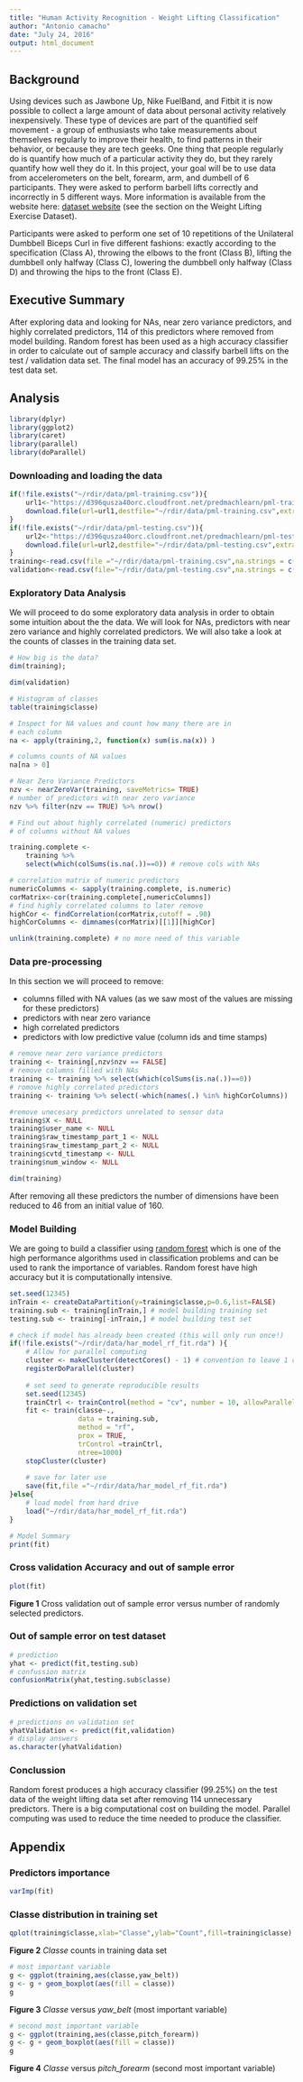 ```yaml
---
title: "Human Activity Recognition - Weight Lifting Classification"
author: "Antonio camacho"
date: "July 24, 2016"
output: html_document
---
```


## Background

Using devices such as Jawbone Up, Nike FuelBand, and Fitbit it is now possible 
to collect a large amount of data about personal activity relatively 
inexpensively. These type of devices are part of the quantified self movement 
- a group of enthusiasts who take measurements about themselves regularly to 
improve their health, to find patterns in their behavior, or because they are 
tech geeks. One thing that people regularly do is quantify how much of a 
particular activity they do, but they rarely quantify how well they do it. 
In this project, your goal will be to use data from accelerometers on the belt, 
forearm, arm, and dumbell of 6 participants. They were asked to perform barbell 
lifts correctly and incorrectly in 5 different ways. More information is 
available from the website here: [dataset website](http://groupware.les.inf.puc-rio.br/har) 
(see the section on the Weight Lifting Exercise Dataset).
  
Participants were asked to perform one set of 10 repetitions of the Unilateral 
Dumbbell Biceps Curl in five different fashions: exactly according to the 
specification (Class A), throwing the elbows to the front (Class B), lifting 
the dumbbell only halfway (Class C), lowering the dumbbell only halfway
(Class D) and throwing the hips to the front (Class E).

## Executive Summary  

After exploring data and looking for NAs, near zero variance predictors,
and highly correlated predictors, 114 of this predictors where removed from
model building. Random forest has been used as a high accuracy classifier in
order to calculate out of sample accuracy and classify barbell lifts on the
test / validation data set. The final model has an accuracy of 99.25% in the
test data set.

## Analysis

```r
library(dplyr)
library(ggplot2)
library(caret)
library(parallel)
library(doParallel)
```

### Downloading and loading the data  

```r
if(!file.exists("~/rdir/data/pml-training.csv")){
    url1<-"https://d396qusza40orc.cloudfront.net/predmachlearn/pml-training.csv"
    download.file(url=url1,destfile="~/rdir/data/pml-training.csv",extra = c("curl"))
}
if(!file.exists("~/rdir/data/pml-testing.csv")){
    url2<-"https://d396qusza40orc.cloudfront.net/predmachlearn/pml-testing.csv"
    download.file(url=url2,destfile="~/rdir/data/pml-testing.csv",extra = c("curl"))
}
training<-read.csv(file ="~/rdir/data/pml-training.csv",na.strings = c("NA","#DIV/0!"))
validation<-read.csv(file="~/rdir/data/pml-testing.csv",na.strings = c("NA","#DIV/0!"))
```


### Exploratory Data Analysis

We will proceed to do some exploratory data analysis in order to obtain
some intuition about the the data. We will look for NAs, predictors with
near zero variance and highly correlated predictors. We will also take a look
at the counts of classes in the training data set.

```r
# How big is the data?
dim(training); 

dim(validation)

# Histogram of classes
table(training$classe)

# Inspect for NA values and count how many there are in
# each column
na <- apply(training,2, function(x) sum(is.na(x)) )

# columns counts of NA values
na[na > 0]

# Near Zero Variance Predictors
nzv <- nearZeroVar(training, saveMetrics= TRUE)
# number of predictors with near zero variance
nzv %>% filter(nzv == TRUE) %>% nrow()

# Find out about highly correlated (numeric) predictors
# of columns without NA values

training.complete <- 
    training %>% 
    select(which(colSums(is.na(.))==0)) # remove cols with NAs

# correlation matrix of numeric predictors
numericColumns <- sapply(training.complete, is.numeric)
corMatrix<-cor(training.complete[,numericColumns])
# find highly correlated columns to later remove
highCor <- findCorrelation(corMatrix,cutoff = .90)
highCorColumns <- dimnames(corMatrix)[[1]][highCor]

unlink(training.complete) # no more need of this variable
```
  
### Data pre-processing  
  
In this section we will proceed to remove:  

- columns filled with NA values (as we saw most of the values are missing for 
these predictors)
- predictors with near zero variance
- high correlated predictors
- predictors with low predictive value (column ids and time stamps)


```r
# remove near zero variance predictors
training <- training[,nzv$nzv == FALSE]
# remove columns filled with NAs
training <- training %>% select(which(colSums(is.na(.))==0))
# romove highly correlated predictors
training <- training %>% select(-which(names(.) %in% highCorColumns))

#remove unecesary predictors unrelated to sensor data
training$X <- NULL                      
training$user_name <- NULL                     
training$raw_timestamp_part_1 <- NULL   
training$raw_timestamp_part_2 <- NULL  
training$cvtd_timestamp <- NULL         
training$num_window <- NULL             

dim(training)
```
  
After removing all these predictors the number of dimensions have been reduced 
to 46 from an initial value of 160.
  
### Model Building

We are going to build a classifier using 
[random forest](https://en.wikipedia.org/wiki/Random_forest) which is one of
the high performance algorithms used in classification problems and can be 
used to rank the importance of variables. Random forest have high accuracy but
it is computationally intensive.

```r
set.seed(12345)
inTrain <- createDataPartition(y=training$classe,p=0.6,list=FALSE)
training.sub <- training[inTrain,] # model building training set 
testing.sub <- training[-inTrain,] # model building test set

# check if model has already been created (this will only run once!)
if(!file.exists("~/rdir/data/har_model_rf_fit.rda") ){
    # Allow for parallel computing
    cluster <- makeCluster(detectCores() - 1) # convention to leave 1 core for OS
    registerDoParallel(cluster)
    
    # set seed to generate reproducible results
    set.seed(12345)
    trainCtrl <- trainControl(method = "cv", number = 10, allowParallel = TRUE)
    fit <- train(classe~.,
                 data = training.sub, 
                 method = "rf",
                 prox = TRUE, 
                 trControl =trainCtrl,
                 ntree=1000)
    stopCluster(cluster)
    
    # save for later use
    save(fit,file ="~/rdir/data/har_model_rf_fit.rda")
}else{
    # load model from hard drive
    load("~/rdir/data/har_model_rf_fit.rda")
}

# Model Summary
print(fit)
```

### Cross validation Accuracy and out of sample error

```r
plot(fit)
```
  
**Figure 1** Cross validation out of sample error versus number of randomly
selected predictors.  

### Out of sample error on test dataset

```r
# prediction
yhat <- predict(fit,testing.sub)
# confussion matrix
confusionMatrix(yhat,testing.sub$classe)
```

### Predictions on validation set

```r

# predictions on validation set
yhatValidation <- predict(fit,validation)
# display answers
as.character(yhatValidation)
```
  
### Conclussion

Random forest produces a high accuracy classifier (99.25%) on the test data of 
the weight lifting data set after removing 114 unnecessary predictors. There is a 
big computational cost on building the model. Parallel computing was used to 
reduce the time needed to produce the classifier.

## Appendix

### Predictors importance

```r
varImp(fit)
```

### Classe distribution in training set
```r
qplot(training$classe,xlab="Classe",ylab="Count",fill=training$classe)
```
  
**Figure 2** *Classe* counts in training data set
  
```r
# most important variable
g <- ggplot(training,aes(classe,yaw_belt))
g <- g + geom_boxplot(aes(fill = classe))
g
```
  
**Figure 3** *Classe* versus *yaw_belt* (most important variable)

```r
# second most important variable
g <- ggplot(training,aes(classe,pitch_forearm))
g <- g + geom_boxplot(aes(fill = classe))
g
```
  
**Figure 4** *Classe* versus *pitch_forearm* (second most important variable)